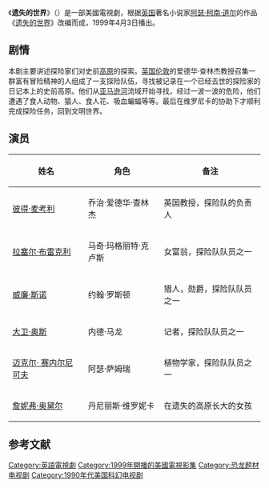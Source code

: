 {{Expand English|Sir Arthur Conan Doyle's The Lost World}}
{{otheruses|subject=根据阿瑟·柯南·道尔的小说《失落的世界》改编成的电视剧|other=其他同名作品|遗失的世界}}
《'''遗失的世界'''》（{{lang-en|''The Lost World''}}）是一部美國電視劇，根据[[英国|英国]]著名小说家[[阿瑟·柯南·道尔|阿瑟·柯南·道尔]]的作品《[[遗失的世界_(柯南·道尔的小说)|遗失的世界]]》改编而成，1999年4月3日播出。

== 剧情 ==
本剧主要讲述探险家们对史前[[高原|高原]]的探索。[[英国|英国]][[伦敦|伦敦]]的爱德华·查林杰教授召集一群富有冒险精神的人组成了一支探险队伍，寻找被记录在一个已经去世的探险家的日记本上的史前高原。他们从[[亚马逊河|亚马逊河]]流域开始寻找，经过一波一波的危险，他们遭遇了食人动物、猿人、食人花、吸血蝙蝠等等。最后在维罗尼卡的协助下才顺利完成探险任务，回到文明世界。

== 演员 ==
{| class="wikitable sortable"
|-
! 姓名 !! 角色  !! 备注
|-
|  [[彼得·麦考利|彼得·麦考利]]  || 乔治·爱德华·查林杰 || 英国教授，探险队的负责人
|-
|  [[拉塞尔·布雷克利|拉塞尔·布雷克利]]   || 马奇·玛格丽特·克卢斯 || 女富翁，探险队队员之一
|-
|  [[威廉·斯诺|威廉·斯诺]]  || 约翰·罗斯顿 || 猎人，勋爵，探险队队员之一
|-
|  [[大卫·奥斯|大卫·奥斯]]  || 内德·马龙 || 记者，探险队队员之一
|-
|  [[迈克尔·_赛内尔尼可夫|迈克尔· 赛内尔尼可夫]]  || 阿瑟·萨姆瑞 || 植物学家，探险队队员之一
|-
|  [[詹妮弗·奥黛尔|詹妮弗·奥黛尔]]  || 丹尼丽斯·维罗妮卡 || 在遗失的高原长大的女孩
|}

==参考文献==
<div class="references-small">
<references></references>
</div>

{{DEFAULTSORT:Lost World (TV series), The}}
[[Category:英語電視劇|Category:英語電視劇]]
[[Category:1999年開播的美國電視影集|Category:1999年開播的美國電視影集]]
[[Category:恐龙题材电视剧|Category:恐龙题材电视剧]]
[[Category:1990年代美国科幻电视剧|Category:1990年代美国科幻电视剧]]